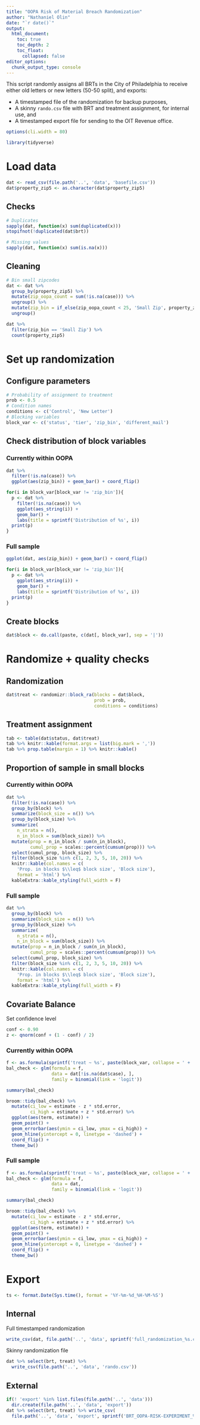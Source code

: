 ```yaml
---
title: "OOPA Risk of Material Breach Randomization"
author: "Nathaniel Olin"
date: "`r date()`"
output: 
  html_document:
    toc: true
    toc_depth: 2
    toc_float:
      collapsed: false
editor_options: 
  chunk_output_type: console
---
```


This script randomly assigns all BRTs in the City of Philadelphia to receive either old letters or new letters (50-50 split), and exports:

* A timestamped file of the randomization for backup purposes,
* A skinny `rando.csv` file with BRT and treatment assignment, for internal use, and
* A timestamped export file for sending to the OIT Revenue office.

```r
options(cli.width = 80)
```

```r
library(tidyverse)
```

# Load data

```r
dat <- read_csv(file.path('..', 'data', 'basefile.csv'))
dat$property_zip5 <- as.character(dat$property_zip5)
```

## Checks

```r
# Duplicates
sapply(dat, function(x) sum(duplicated(x)))
stopifnot(!duplicated(dat$brt))

# Missing values
sapply(dat, function(x) sum(is.na(x)))
```

## Cleaning

```r
# Bin small zipcodes
dat <- dat %>% 
  group_by(property_zip5) %>%
  mutate(zip_oopa_count = sum(!is.na(case))) %>%
  ungroup() %>%
  mutate(zip_bin = if_else(zip_oopa_count < 25, 'Small Zip', property_zip5)) %>%
  ungroup()

dat %>%
  filter(zip_bin == 'Small Zip') %>%
  count(property_zip5)
```

# Set up randomization

## Configure parameters

```r
# Probability of assignment to treatment
prob <- 0.5
# Condition names
conditions <- c('Control', 'New Letter')
# Blocking variables
block_var <- c('status', 'tier', 'zip_bin', 'different_mail')
```

## Check distribution of block variables {.tabset}

### Currently within OOPA

```r
dat %>% 
  filter(!is.na(case)) %>% 
  ggplot(aes(zip_bin)) + geom_bar() + coord_flip()

for(i in block_var[block_var != 'zip_bin']){
  p <- dat %>%
    filter(!is.na(case)) %>%
    ggplot(aes_string(i)) + 
    geom_bar() +
    labs(title = sprintf('Distribution of %s', i))
  print(p)
}
```

### Full sample

```r
ggplot(dat, aes(zip_bin)) + geom_bar() + coord_flip()

for(i in block_var[block_var != 'zip_bin']){
  p <- dat %>%
    ggplot(aes_string(i)) + 
    geom_bar() +
    labs(title = sprintf('Distribution of %s', i))
  print(p)
}
```

## Create blocks

```r
dat$block <- do.call(paste, c(dat[, block_var], sep = '|'))
```

# Randomize + quality checks

## Randomization

```r
dat$treat <- randomizr::block_ra(blocks = dat$block, 
                                 prob = prob,
                                 conditions = conditions)
```

## Treatment assignment

```r
tab <- table(dat$status, dat$treat)
tab %>% knitr::kable(format.args = list(big.mark = ','))
tab %>% prop.table(margin = 1) %>% knitr::kable()
```

## Proportion of sample in small blocks {.tabset}

### Currently within OOPA

```r
dat %>%
  filter(!is.na(case)) %>%
  group_by(block) %>%
  summarize(block_size = n()) %>%
  group_by(block_size) %>%
  summarize(
    n_strata = n(),
    n_in_block = sum(block_size)) %>%
  mutate(prop = n_in_block / sum(n_in_block),
         cumul_prop = scales::percent(cumsum(prop))) %>%
  select(cumul_prop, block_size) %>%
  filter(block_size %in% c(1, 2, 3, 5, 10, 20)) %>%
  knitr::kable(col.names = c(
    'Prop. in blocks $\\leq$ block size', 'Block size'),
    format = 'html') %>%
  kableExtra::kable_styling(full_width = F)
```

### Full sample

```r
dat %>%
  group_by(block) %>%
  summarize(block_size = n()) %>%
  group_by(block_size) %>%
  summarize(
    n_strata = n(),
    n_in_block = sum(block_size)) %>%
  mutate(prop = n_in_block / sum(n_in_block),
         cumul_prop = scales::percent(cumsum(prop))) %>%
  select(cumul_prop, block_size) %>%
  filter(block_size %in% c(1, 2, 3, 5, 10, 20)) %>%
  knitr::kable(col.names = c(
    'Prop. in blocks $\\leq$ block size', 'Block size'),
    format = 'html') %>%
  kableExtra::kable_styling(full_width = F)
```

## Covariate Balance {.tabset}

Set confidence level

```r
conf <- 0.90
z <- qnorm(conf + (1 - conf) / 2)
```

### Currently within OOPA

```r
f <- as.formula(sprintf('treat ~ %s', paste(block_var, collapse = ' + ')))
bal_check <- glm(formula = f, 
                 data = dat[!is.na(dat$case), ], 
                 family = binomial(link = 'logit'))

summary(bal_check)

broom::tidy(bal_check) %>%
  mutate(ci_low = estimate - z * std.error,
         ci_high = estimate + z * std.error) %>%
  ggplot(aes(term, estimate)) + 
  geom_point() + 
  geom_errorbar(aes(ymin = ci_low, ymax = ci_high)) +
  geom_hline(yintercept = 0, linetype = 'dashed') +
  coord_flip() +
  theme_bw()
```

### Full sample 

```r
f <- as.formula(sprintf('treat ~ %s', paste(block_var, collapse = ' + ')))
bal_check <- glm(formula = f, 
                 data = dat, 
                 family = binomial(link = 'logit'))

summary(bal_check)

broom::tidy(bal_check) %>%
  mutate(ci_low = estimate - z * std.error,
         ci_high = estimate + z * std.error) %>%
  ggplot(aes(term, estimate)) + 
  geom_point() + 
  geom_errorbar(aes(ymin = ci_low, ymax = ci_high)) +
  geom_hline(yintercept = 0, linetype = 'dashed') +
  coord_flip() +
  theme_bw()
```


# Export

```r
ts <- format.Date(Sys.time(), format = '%Y-%m-%d_%H-%M-%S')
```

## Internal

Full timestamped randomization

```r
write_csv(dat, file.path('..', 'data', sprintf('full_randomization_%s.csv', ts)))
```

Skinny randomization file

```r
dat %>% select(brt, treat) %>%
  write_csv(file.path('..', 'data', 'rando.csv'))
```

## External

```r
if(! 'export' %in% list.files(file.path('..', 'data')))
  dir.create(file.path('..', 'data', 'export'))
dat %>% select(brt, treat) %>% write_csv(
  file.path('..', 'data', 'export', sprintf('BRT_OOPA-RISK-EXPERIMENT_%s.csv', ts)))
```

